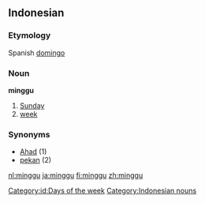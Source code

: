 == Indonesian ==
===Etymology===
Spanish [[domingo]]
===Noun===
'''minggu'''

# [[Sunday]]
# [[week]]

=== Synonyms ===
* [[Ahad]] (1)
* [[pekan]] (2)

[[Category:id:Days of the week]]
[[Category:Indonesian nouns]]

[[nl:minggu]]
[[ja:minggu]]
[[fi:minggu]]
[[zh:minggu]]